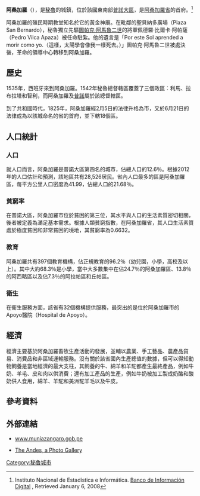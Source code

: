 {{Infobox settlement
|official_name          = 阿桑加羅
|other_name             = 
|native_name            = Azángaro<!-- for cities whose native name is not in English -->
|nickname               = 
|motto                  = 
|image = Templodeoro.jpg
|image_skyline          =
|imagesize              = 
|image_caption          = 阿桑加羅的主廣場
|image_flag             = BANDERA AZG.png
|flag_size              = 
|image_seal             =
|seal_size              = 
|image_shield           = 
|shield_size            = 
|city_logo              = 
|citylogo_size          = 
|image_map              = 
|mapsize                = 
|map_caption            = 
|pushpin_map            = Peru
|pushpin_label_position = 
|subdivision_type       = 國家
|subdivision_name       = {{PER}}
|subdivision_type1      = [[秘魯大區|大區]]
|subdivision_name1      = [[普諾大區|普諾大區]]
|subdivision_type2      = [[秘魯省份|省]]
|subdivision_name2      = [[阿桑加羅省|阿桑加羅省]]
|subdivision_type3      = [[秘魯行政區劃|區]]
|subdivision_name3      = [[阿桑加羅區_(阿桑加羅省)|阿桑加羅區]]
|government_type        =
|leader_title           = 市長
|leader_name            = Isidro Solorzano Pinaya
|leader_title1          =  <!-- for places with, say, both a mayor and a city manager -->
|leader_name1           =
|leader_title2          =
|leader_name2           =
|leader_title3          =
|leader_name3           =
|leader_title4          =
|leader_name4           =
|established_title      = 
|established_date       = 
|established_title2     = <!-- Incorporated (town) -->
|established_date2      = 
|established_title3     = <!-- Incorporated (city) -->
|established_date3      = 
|area_magnitude         = 
|unit_pref              = <!--Enter: Imperial, if Imperial (metric) is desired-->
|area_footnotes         =
|area_total_km2         = 533.47
|area_land              = 
|area_water             = 
|TotalArea_sq_mi        = 
|LandArea_sq_mi         = 
|WaterArea_sq_mi        = 
|area_water_percent     = 
|area_urban             = 
|UrbanArea_sq_mi        = 
|area_metro             = 
|MetroArea_sq_mi        = 
|population_as_of       = 2016
|population_footnotes   = 
|population_note        = 
|settlement_type        = 城鎮 <!--For Town or Village (Leave blank for the default City)-->
|population_total       = 35,230
|population_density_km2 = 30.55
|population_density_mi2 = 
|population_metro       =
|population_density_metro_km2 =
|population_density_metro_mi2 =
|population_urban       = 
|population_density_urban_km2 =
|population_density_urban_mi2 =
|timezone               = 秘魯時間
|utc_offset             = -5
|timezone_DST           = 
|utc_offset_DST         = 
|coordinates            = {{coord|14|54|35.60|S|70|11|50.70|W|region:PE|display=inline}}
|elevation_footnotes    = <!--for references: use <ref> </ref> tags-->
|elevation_m            = 3859
|elevation_ft           = 
|postal_code_type       = <!-- enter ZIP code, Postcode, Post code, Postal code... -->
|postal_code            =
|area_code              =
|website                = [http://www.muniazangaro.gob.pe www.muniazangaro.gob.pe]
|footnotes              = 
}}

'''阿桑加羅'''（{{lang-es|Azángaro}}），是[[秘魯|秘魯]]的城鎮，位於該國東南部[[普諾大區|普諾大區]]，是[[阿桑加羅省|阿桑加羅省]]的首府。<ref>{{es icon}} Instituto Nacional de Estadística e Informática. [http://desa.inei.gob.pe/mapas/bid/ Banco de Información Digital] {{webarchive |url=https://web.archive.org/web/20080423164200/http://desa.inei.gob.pe/mapas/bid/ |date=April 23, 2008 }}, Retrieved January 6, 2008</ref>

阿桑加羅的殖民時期教堂知名於它的黃金神廟。在毗鄰的聖貝納多廣場（Plaza San Bernardo），秘魯獨立先驅[[圖帕克·阿馬魯二世|圖帕克·阿馬魯二世]]的將軍佩德羅·比爾卡·阿帕薩（Pedro Vilca Apaza）被任命駐紮。他的遺言是「Por este Sol aprended a morir como yo.（這樣，太陽學會像我一樣死去。）」圖帕克·阿馬魯二世被處決後，革命的領導中心轉移到阿桑加羅。

==歷史==
1535年，西班牙來到阿桑加羅。1542年秘魯總督轄區覆蓋了三個政區：利馬、拉布拉塔和智利，而阿桑加羅及[[普諾|普諾]]屬於該總督轄區。

到了共和國時代，1825年，阿桑加羅經2月5日的法律升格為市，又於6月21日的法律成為以該城命名的省的首府，並下轄18個區。

==人口統計==
===人口===
就人口而言，阿桑加羅是普諾大區第四名的城市，佔總人口的12.6％。根據2012年的人口估計和預測，該地區共有28,526居民。省內人口最多的區是阿桑加羅區，每平方公里人口密度為41.99，佔總人口的21.68％。

===貧窮率===
在普諾大區，阿桑加羅市位於貧困的第三位，其水平與人口的生活素質密切相關，後者被定義為滿足基本需求。根據人類貧窮指數，在阿桑加羅省，其人口生活素質處於極度貧困和非常貧困的境地，其貧窮率為0.6632。

===教育===
阿桑加羅共有397個教育機構，佔正規教育的96.2％（幼兒園，小學，高校及以上）。其中大約68.3％是小學，當中大多數集中在佔24.7％的阿桑加羅區、13.8％的阿西略區以及佔7.3％的阿拉帕區和丘帕區。

===衛生===
在衛生服務方面，該省有32個機構提供服務，最突出的是位於阿桑加羅市的Apoyo醫院（Hospital de Apoyo）。

==經濟==
經濟主要基於阿桑加羅畜牧生產活動的發展，並輔以農業、手工藝品、農產品貿易、消費品和非區域運輸服務。沒有關於該省國內生產總值的數據，但可以得知動物飼養是當地經濟的最大支柱，其飼養的牛、綿羊和羊駝都產生最終產品，例如牛奶、羊毛、皮和肉以供消費；還有加工產品的生產，例如牛奶被加工製成奶酪和酸奶供人食用，綿羊、羊駝和美洲駝羊毛以及牛皮。

==參考資料==
{{reflist}}

==外部連結==
* {{es icon}} [http://www.muniazangaro.gob.pe/ www.muniazangaro.gob.pe] {{Wayback|url=http://www.muniazangaro.gob.pe/ |date=20201028221917 }}
* [http://jqjacobs.net/andes/andes.html The Andes, a Photo Gallery] {{Wayback|url=http://jqjacobs.net/andes/andes.html |date=20210422215946 }}

{{Coord|14|54|35.60|S|70|11|50.70|W|region:PE_type:city|display=title}}

[[Category:秘魯城市|Category:秘魯城市]]